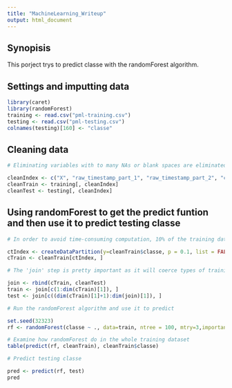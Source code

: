 ```yaml
---
title: "MachineLearning_Writeup"
output: html_document
---
```


## Synopisis
This porject trys to predict classe with the randomForest algorithm. 

## Settings and imputting data

```r
library(caret)
library(randomForest)
training <- read.csv("pml-training.csv")
testing <- read.csv("pml-testing.csv")
colnames(testing)[160] <- "classe"
```

## Cleaning data

```r
# Eliminating variables with to many NAs or blank spaces are eliminated

cleanIndex <- c("X", "raw_timestamp_part_1", "raw_timestamp_part_2", "cvtd_timestamp", "new_window", "num_window", "roll_belt", "pitch_belt", "yaw_belt", "total_accel_belt", "gyros_belt_x", "gyros_belt_y", "gyros_belt_z", "accel_belt_x", "accel_belt_y", "accel_belt_z", "magnet_belt_x", "magnet_belt_y", "magnet_belt_z", "roll_arm", "pitch_arm", "yaw_arm", "total_accel_arm", "gyros_arm_x", "gyros_arm_y",  "gyros_arm_z", "accel_arm_x", "accel_arm_y", "accel_arm_z", "magnet_arm_x", "magnet_arm_y", "magnet_arm_z", "roll_dumbbell", "pitch_dumbbell", "yaw_dumbbell", "total_accel_dumbbell", "gyros_dumbbell_x", "gyros_dumbbell_y", "gyros_dumbbell_z", "accel_dumbbell_x", "accel_dumbbell_y", "accel_dumbbell_z", "magnet_dumbbell_x", "magnet_dumbbell_y", "magnet_dumbbell_z", "roll_forearm", "pitch_forearm", "yaw_forearm", "total_accel_forearm", "gyros_forearm_x", "gyros_forearm_y", "gyros_forearm_z", "accel_forearm_x", "accel_forearm_y", "accel_forearm_z", "magnet_forearm_x", "magnet_forearm_y", "magnet_forearm_z", "classe")
cleanTrain <- training[, cleanIndex] 
cleanTest <- testing[, cleanIndex]

```

## Using randomForest to get the predict funtion and then use it to predict testing classe

```r
# In order to avoid time-consuming computation, 10% of the training data is extracted for randomForest function. And we will verify the reliability of the results by applying it to the rest training data

ctIndex <- createDataPartition(y=cleanTrain$classe, p = 0.1, list = FALSE)
cTrain <- cleanTrain[ctIndex, ]

# The 'join' step is pretty important as it will coerce types of training and testing data, helping us avoid the data matching problem.

join <- rbind(cTrain, cleanTest)
train <- join[c(1:dim(cTrain)[1]), ]
test <- join[c((dim(cTrain)[1]+1):dim(join)[1]), ]

# Run the randomForest algorithm and use it to predict

set.seed(32323)
rf <- randomForest(classe ~ ., data=train, ntree = 100, mtry=3,importance=TRUE)

# Examine how randomForest do in the whole training dataset
table(predict(rf, cleanTrain), cleanTrain$classe)

# Predict testing classe

pred <- predict(rf, test)
pred

```

